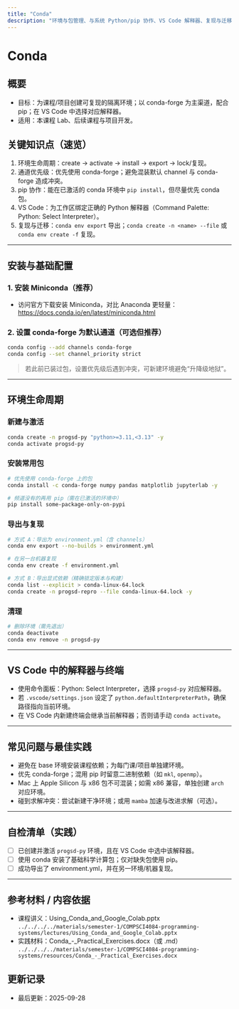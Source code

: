 ```yaml
---
title: "Conda"
description: "环境与包管理、与系统 Python/pip 协作、VS Code 解释器、复现与迁移、常见风险与最佳实践"
---
```


# Conda

## 概要
- 目标：为课程/项目创建可复现的隔离环境；以 conda-forge 为主渠道，配合 pip；在 VS Code 中选择对应解释器。
- 适用：本课程 Lab、后续课程与项目开发。

## 关键知识点（速览）
1) 环境生命周期：create → activate → install → export → lock/复现。
2) 通道优先级：优先使用 conda-forge；避免混装默认 channel 与 conda-forge 造成冲突。
3) pip 协作：能在已激活的 conda 环境中 `pip install`，但尽量优先 conda 包。
4) VS Code：为工作区绑定正确的 Python 解释器（Command Palette: Python: Select Interpreter）。
5) 复现与迁移：`conda env export` 导出；`conda create -n <name> --file` 或 `conda env create -f` 复现。

---

## 安装与基础配置

### 1. 安装 Miniconda（推荐）
- 访问官方下载安装 Miniconda，对比 Anaconda 更轻量：
  https://docs.conda.io/en/latest/miniconda.html

### 2. 设置 conda-forge 为默认通道（可选但推荐）
```bash
conda config --add channels conda-forge
conda config --set channel_priority strict
```
> 若此前已装过包，设置优先级后遇到冲突，可新建环境避免“升降级地狱”。

---

## 环境生命周期

### 新建与激活
```bash
conda create -n progsd-py "python>=3.11,<3.13" -y
conda activate progsd-py
```

### 安装常用包
```bash
# 优先使用 conda-forge 上的包
conda install -c conda-forge numpy pandas matplotlib jupyterlab -y

# 频道没有的再用 pip（需在已激活的环境中）
pip install some-package-only-on-pypi
```

### 导出与复现
```bash
# 方式 A：导出为 environment.yml（含 channels）
conda env export --no-builds > environment.yml

# 在另一台机器复现
conda env create -f environment.yml

# 方式 B：导出显式依赖（精确锁定版本与构建）
conda list --explicit > conda-linux-64.lock
conda create -n progsd-repro --file conda-linux-64.lock -y
```

### 清理
```bash
# 删除环境（需先退出）
conda deactivate
conda env remove -n progsd-py
```

---

## VS Code 中的解释器与终端
- 使用命令面板：Python: Select Interpreter，选择 `progsd-py` 对应解释器。
- 若 `.vscode/settings.json` 设定了 `python.defaultInterpreterPath`，确保路径指向当前环境。
- 在 VS Code 内新建终端会继承当前解释器；否则请手动 `conda activate`。

---

## 常见问题与最佳实践
- 避免在 base 环境安装课程依赖；为每门课/项目单独建环境。
- 优先 conda-forge；混用 pip 时留意二进制依赖（如 `mkl`, `openmp`）。
- Mac 上 Apple Silicon 与 x86 包不可混装；如需 x86 兼容，单独创建 `arch` 对应环境。
- 碰到求解冲突：尝试新建干净环境；或用 `mamba` 加速与改进求解（可选）。

---

## 自检清单（实践）
- [ ] 已创建并激活 `progsd-py` 环境，且在 VS Code 中选中该解释器。
- [ ] 使用 conda 安装了基础科学计算包；仅对缺失包使用 pip。
- [ ] 成功导出了 environment.yml，并在另一环境/机器复现。

---

## 参考材料 / 内容依据
- 课程讲义：Using_Conda_and_Google_Colab.pptx  
  `../../../../materials/semester-1/COMPSCI4084-programming-systems/lectures/Using_Conda_and_Google_Colab.pptx`
- 实践材料：Conda_-_Practical_Exercises.docx（或 .md）  
  `../../../../materials/semester-1/COMPSCI4084-programming-systems/resources/Conda_-_Practical_Exercises.docx`

## 更新记录
- 最后更新：2025-09-28
